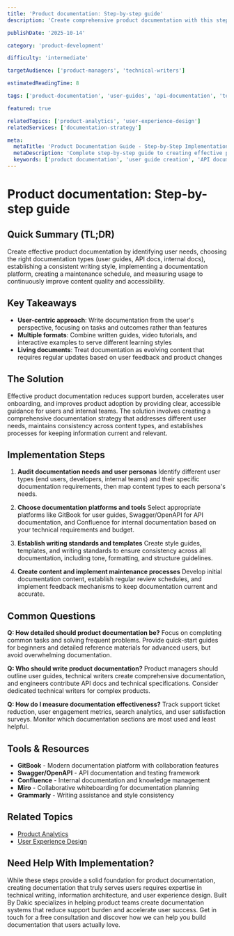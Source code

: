 ```yaml
---
title: 'Product documentation: Step-by-step guide'
description: 'Create comprehensive product documentation with this step-by-step guide covering user guides, API docs, and internal documentation systems.'

publishDate: '2025-10-14'

category: 'product-development'

difficulty: 'intermediate'

targetAudience: ['product-managers', 'technical-writers']

estimatedReadingTime: 8

tags: ['product-documentation', 'user-guides', 'api-documentation', 'technical-writing']

featured: true

relatedTopics: ['product-analytics', 'user-experience-design']
relatedServices: ['documentation-strategy']

meta:
  metaTitle: 'Product Documentation Guide - Step-by-Step Implementation'
  metaDescription: 'Complete step-by-step guide to creating effective product documentation including user guides, API docs, and internal documentation systems.'
  keywords: ['product documentation', 'user guide creation', 'API documentation', 'technical writing guide']
---
```


# Product documentation: Step-by-step guide

## Quick Summary (TL;DR)

Create effective product documentation by identifying user needs, choosing the right documentation types (user guides, API docs, internal docs), establishing a consistent writing style, implementing a documentation platform, creating a maintenance schedule, and measuring usage to continuously improve content quality and accessibility.

## Key Takeaways

- **User-centric approach**: Write documentation from the user's perspective, focusing on tasks and outcomes rather than features
- **Multiple formats**: Combine written guides, video tutorials, and interactive examples to serve different learning styles
- **Living documents**: Treat documentation as evolving content that requires regular updates based on user feedback and product changes

## The Solution

Effective product documentation reduces support burden, accelerates user onboarding, and improves product adoption by providing clear, accessible guidance for users and internal teams. The solution involves creating a comprehensive documentation strategy that addresses different user needs, maintains consistency across content types, and establishes processes for keeping information current and relevant.

## Implementation Steps

1. **Audit documentation needs and user personas**
   Identify different user types (end users, developers, internal teams) and their specific documentation requirements, then map content types to each persona's needs.

2. **Choose documentation platforms and tools**
   Select appropriate platforms like GitBook for user guides, Swagger/OpenAPI for API documentation, and Confluence for internal documentation based on your technical requirements and budget.

3. **Establish writing standards and templates**
   Create style guides, templates, and writing standards to ensure consistency across all documentation, including tone, formatting, and structure guidelines.

4. **Create content and implement maintenance processes**
   Develop initial documentation content, establish regular review schedules, and implement feedback mechanisms to keep documentation current and accurate.

## Common Questions

**Q: How detailed should product documentation be?**
Focus on completing common tasks and solving frequent problems. Provide quick-start guides for beginners and detailed reference materials for advanced users, but avoid overwhelming documentation.

**Q: Who should write product documentation?**
Product managers should outline user guides, technical writers create comprehensive documentation, and engineers contribute API docs and technical specifications. Consider dedicated technical writers for complex products.

**Q: How do I measure documentation effectiveness?**
Track support ticket reduction, user engagement metrics, search analytics, and user satisfaction surveys. Monitor which documentation sections are most used and least helpful.

## Tools & Resources

- **GitBook** - Modern documentation platform with collaboration features
- **Swagger/OpenAPI** - API documentation and testing framework
- **Confluence** - Internal documentation and knowledge management
- **Miro** - Collaborative whiteboarding for documentation planning
- **Grammarly** - Writing assistance and style consistency

## Related Topics

- [Product Analytics](/topics/product-analytics)
- [User Experience Design](/topics/user-experience-design)

## Need Help With Implementation?

While these steps provide a solid foundation for product documentation, creating documentation that truly serves users requires expertise in technical writing, information architecture, and user experience design. Built By Dakic specializes in helping product teams create documentation systems that reduce support burden and accelerate user success. Get in touch for a free consultation and discover how we can help you build documentation that users actually love.
